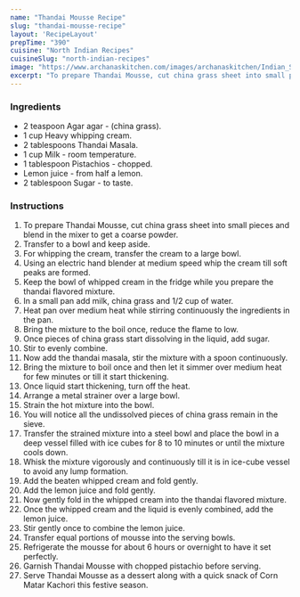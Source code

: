 ---
name: "Thandai Mousse Recipe"
slug: "thandai-mousse-recipe"
layout: 'RecipeLayout'
prepTime: "390"
cuisine: "North Indian Recipes"
cuisineSlug: "north-indian-recipes"
image: "https://www.archanaskitchen.com/images/archanaskitchen/Indian_Sweets_Mithai/Thandai_Mousse_Recipe.jpg"
excerpt: "To prepare Thandai Mousse, cut china grass sheet into small pieces and blend in the mixer to get a coarse powder"
---

### Ingredients

- 2 teaspoon Agar agar - (china grass).
- 1 cup Heavy whipping cream.
- 2 tablespoons Thandai Masala.
- 1 cup Milk - room temperature.
- 1 tablespoon Pistachios - chopped.
- Lemon juice - from half a lemon.
- 2 tablespoon Sugar - to taste.

### Instructions

1. To prepare Thandai Mousse, cut china grass sheet into small pieces and blend in the mixer to get a coarse powder.
1. Transfer to a bowl and keep aside.
1. For whipping the cream, transfer the cream to a large bowl.
1. Using an electric hand blender at medium speed whip the cream till soft peaks are formed.
1. Keep the bowl of whipped cream in the fridge while you prepare the thandai flavored mixture.
1.  In a small pan add milk, china grass and 1/2 cup of water.
1. Heat pan over medium heat while stirring continuously the ingredients in the pan.
1. Bring the mixture to the boil once, reduce the flame to low.
1. Once pieces of china grass start dissolving in the liquid, add sugar.
1. Stir to evenly combine.
1. Now add the thandai masala, stir the mixture with a spoon continuously.
1. Bring the mixture to boil once and then let it simmer over medium heat for few minutes or till it start thickening.
1. Once liquid start thickening, turn off the heat.
1. Arrange a metal strainer over a large bowl.
1. Strain the hot mixture into the bowl.
1. You will notice all the undissolved pieces of china grass remain in the sieve.
1. Transfer the strained mixture into a steel bowl and place the bowl in a deep vessel filled with ice cubes for 8 to 10 minutes or until the mixture cools down.
1. Whisk the mixture vigorously and continuously till it is in ice-cube vessel to avoid any lump formation.
1. Add the beaten whipped cream and fold gently.
1. Add the lemon juice and fold gently.
1. Now gently fold in the whipped cream into the thandai flavored mixture.
1. Once the whipped cream and the liquid is evenly combined, add the lemon juice.
1. Stir gently once to combine the lemon juice.
1. Transfer equal portions of mousse into the serving bowls.
1. Refrigerate the mousse for about 6 hours or overnight to have it set perfectly.
1. Garnish Thandai Mousse with chopped pistachio before serving.
1.  Serve Thandai Mousse as a dessert along with a quick snack of Corn Matar Kachori this festive season.
